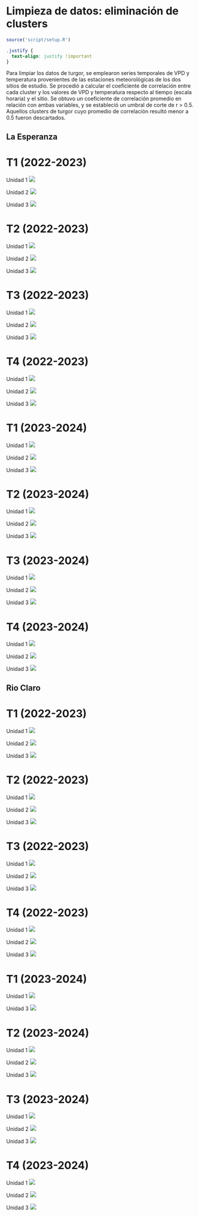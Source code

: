 # Limpieza de datos: eliminación de clusters

```r
source('script/setup.R')
```

```css
.justify {
  text-align: justify !important
}
```

::: justify
Para limpiar los datos de turgor, se emplearon series temporales de VPD y temperatura provenientes de las estaciones meteorológicas de los dos sitios de estudio. Se procedió a calcular el coeficiente de correlación entre cada cluster y los valores de VPD y temperatura respecto al tiempo (escala horaria) y el sitio. Se obtuvo un coeficiente de correlación promedio en relación con ambas variables, y se estableció un umbral de corte de r \> 0.5. Aquellos clusters de turgor cuyo promedio de correlación resultó menor a 0.5 fueron descartados.
:::

## La Esperanza

::: panel-tabset
# T1 (2022-2023)

Unidad 1 ![](figuras/02_turgor_limpiado/2022_2023_La_Esperanza_T1_Unidad_1.png){.lightbox}

Unidad 2 ![](figuras/02_turgor_limpiado/2022_2023_La_Esperanza_T1_Unidad_2.png){.lightbox}

Unidad 3 ![](figuras/02_turgor_limpiado/2022_2023_La_Esperanza_T1_Unidad_3.png){.lightbox}

# T2 (2022-2023)

Unidad 1 ![](figuras/02_turgor_limpiado/2022_2023_La_Esperanza_T2_Unidad_1.png){.lightbox}

Unidad 2 ![](figuras/02_turgor_limpiado/2022_2023_La_Esperanza_T2_Unidad_2.png){.lightbox}

Unidad 3 ![](figuras/02_turgor_limpiado/2022_2023_La_Esperanza_T2_Unidad_3.png){.lightbox}

# T3 (2022-2023)

Unidad 1 ![](figuras/02_turgor_limpiado/2022_2023_La_Esperanza_T3_Unidad_1.png){.lightbox}

Unidad 2 ![](figuras/02_turgor_limpiado/2022_2023_La_Esperanza_T3_Unidad_2.png){.lightbox}

Unidad 3 ![](figuras/02_turgor_limpiado/2022_2023_La_Esperanza_T3_Unidad_3.png){.lightbox}

# T4 (2022-2023)

Unidad 1 ![](figuras/02_turgor_limpiado/2022_2023_La_Esperanza_T4_Unidad_1.png){.lightbox}

Unidad 2 ![](figuras/02_turgor_limpiado/2022_2023_La_Esperanza_T4_Unidad_2.png){.lightbox}

Unidad 3 ![](figuras/02_turgor_limpiado/2022_2023_La_Esperanza_T4_Unidad_3.png){.lightbox}

# T1 (2023-2024)

Unidad 1 ![](figuras/02_turgor_limpiado/2023_2024_La_Esperanza_T1_Unidad_1.png){.lightbox}

Unidad 2 ![](figuras/02_turgor_limpiado/2023_2024_La_Esperanza_T1_Unidad_2.png){.lightbox}

Unidad 3 ![](figuras/02_turgor_limpiado/2023_2024_La_Esperanza_T1_Unidad_3.png){.lightbox}

# T2 (2023-2024)

Unidad 1 ![](figuras/02_turgor_limpiado/2023_2024_La_Esperanza_T2_Unidad_1.png){.lightbox}

Unidad 2 ![](figuras/02_turgor_limpiado/2023_2024_La_Esperanza_T2_Unidad_2.png){.lightbox}

Unidad 3 ![](figuras/02_turgor_limpiado/2023_2024_La_Esperanza_T2_Unidad_3.png){.lightbox}

# T3 (2023-2024)

Unidad 1 ![](figuras/02_turgor_limpiado/2023_2024_La_Esperanza_T3_Unidad_1.png){.lightbox}

Unidad 2 ![](figuras/02_turgor_limpiado/2023_2024_La_Esperanza_T3_Unidad_2.png){.lightbox}

Unidad 3 ![](figuras/02_turgor_limpiado/2023_2024_La_Esperanza_T3_Unidad_3.png){.lightbox}

# T4 (2023-2024)

Unidad 1 ![](figuras/02_turgor_limpiado/2023_2024_La_Esperanza_T4_Unidad_1.png){.lightbox}

Unidad 2 ![](figuras/02_turgor_limpiado/2023_2024_La_Esperanza_T4_Unidad_2.png){.lightbox}

Unidad 3 ![](figuras/02_turgor_limpiado/2023_2024_La_Esperanza_T4_Unidad_3.png){.lightbox}
:::

## Rio Claro

::: panel-tabset
# T1 (2022-2023)

Unidad 1 ![](figuras/02_turgor_limpiado/2022_2023_Rio_Claro_T1_Unidad_1.png){.lightbox}

Unidad 2 ![](figuras/02_turgor_limpiado/2022_2023_Rio_Claro_T1_Unidad_2.png){.lightbox}

Unidad 3 ![](figuras/02_turgor_limpiado/2022_2023_Rio_Claro_T1_Unidad_3.png){.lightbox}

# T2 (2022-2023)

Unidad 1 ![](figuras/02_turgor_limpiado/2022_2023_Rio_Claro_T2_Unidad_1.png){.lightbox}

Unidad 2 ![](figuras/02_turgor_limpiado/2022_2023_Rio_Claro_T2_Unidad_2.png){.lightbox}

Unidad 3 ![](figuras/02_turgor_limpiado/2022_2023_Rio_Claro_T2_Unidad_3.png){.lightbox}

# T3 (2022-2023)

Unidad 1 ![](figuras/02_turgor_limpiado/2022_2023_Rio_Claro_T3_Unidad_1.png){.lightbox}

Unidad 2 ![](figuras/02_turgor_limpiado/2022_2023_Rio_Claro_T3_Unidad_2.png){.lightbox}

Unidad 3 ![](figuras/02_turgor_limpiado/2022_2023_Rio_Claro_T3_Unidad_3.png){.lightbox}

# T4 (2022-2023)

Unidad 1 ![](figuras/02_turgor_limpiado/2022_2023_Rio_Claro_T4_Unidad_1.png){.lightbox}

Unidad 2 ![](figuras/02_turgor_limpiado/2022_2023_Rio_Claro_T4_Unidad_2.png){.lightbox}

Unidad 3 ![](figuras/02_turgor_limpiado/2022_2023_Rio_Claro_T4_Unidad_3.png){.lightbox}

# T1 (2023-2024)

Unidad 1 ![](figuras/02_turgor_limpiado/2023_2024_Rio_Claro_T1_Unidad_1.png){.lightbox}

Unidad 3 ![](figuras/02_turgor_limpiado/2023_2024_Rio_Claro_T1_Unidad_3.png){.lightbox}

# T2 (2023-2024)

Unidad 1 ![](figuras/02_turgor_limpiado/2023_2024_Rio_Claro_T2_Unidad_1.png){.lightbox}

Unidad 2 ![](figuras/02_turgor_limpiado/2023_2024_Rio_Claro_T2_Unidad_2.png){.lightbox}

Unidad 3 ![](figuras/02_turgor_limpiado/2023_2024_Rio_Claro_T2_Unidad_3.png){.lightbox}

# T3 (2023-2024)

Unidad 1 ![](figuras/02_turgor_limpiado/2023_2024_Rio_Claro_T3_Unidad_1.png){.lightbox}

Unidad 2 ![](figuras/02_turgor_limpiado/2023_2024_Rio_Claro_T3_Unidad_2.png){.lightbox}

Unidad 3 ![](figuras/02_turgor_limpiado/2023_2024_Rio_Claro_T3_Unidad_3.png){.lightbox}

# T4 (2023-2024)

Unidad 1 ![](figuras/02_turgor_limpiado/2023_2024_Rio_Claro_T4_Unidad_1.png){.lightbox}

Unidad 2 ![](figuras/02_turgor_limpiado/2023_2024_Rio_Claro_T4_Unidad_2.png){.lightbox}

Unidad 3 ![](figuras/02_turgor_limpiado/2023_2024_Rio_Claro_T4_Unidad_3.png){.lightbox}
:::

